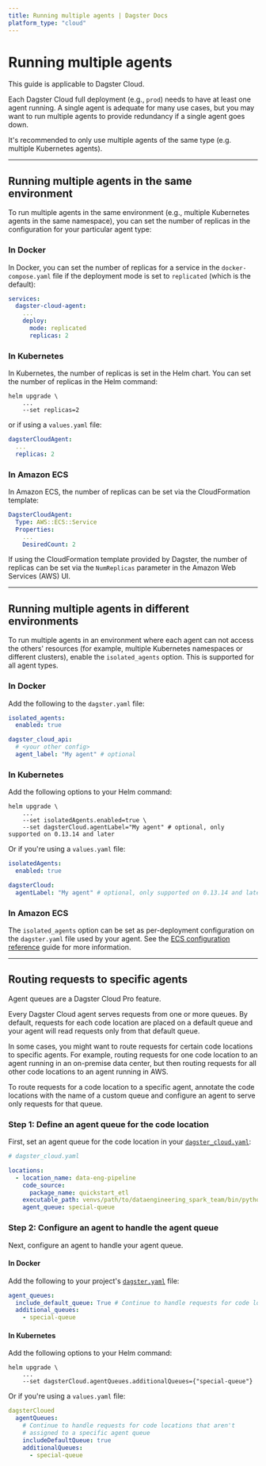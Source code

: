 ```yaml
---
title: Running multiple agents | Dagster Docs
platform_type: "cloud"
---
```


# Running multiple agents

<Note>This guide is applicable to Dagster Cloud.</Note>

Each Dagster Cloud full deployment (e.g., `prod`) needs to have at least one agent running. A single agent is adequate for many use cases, but you may want to run multiple agents to provide redundancy if a single agent goes down.

It's recommended to only use multiple agents of the same type (e.g. multiple Kubernetes agents).

---

## Running multiple agents in the same environment

To run multiple agents in the same environment (e.g., multiple Kubernetes agents in the same namespace), you can set the number of replicas in the configuration for your particular agent type:

<TabGroup>
<TabItem name="Docker">

### In Docker

In Docker, you can set the number of replicas for a service in the `docker-compose.yaml` file if the deployment mode is set to `replicated` (which is the default):

```yaml
services:
  dagster-cloud-agent:
    ...
    deploy:
      mode: replicated
      replicas: 2
```

</TabItem>
<TabItem name="Kubernetes">

### In Kubernetes

In Kubernetes, the number of replicas is set in the Helm chart. You can set the number of replicas in the Helm command:

```shell
helm upgrade \
    ...
    --set replicas=2
```

or if using a `values.yaml` file:

```yaml
dagsterCloudAgent:
  ...
  replicas: 2
```

</TabItem>
<TabItem name="Amazon ECS">

### In Amazon ECS

In Amazon ECS, the number of replicas can be set via the CloudFormation template:

```yaml
DagsterCloudAgent:
  Type: AWS::ECS::Service
  Properties:
    ...
    DesiredCount: 2
```

If using the CloudFormation template provided by Dagster, the number of replicas can be set via the `NumReplicas` parameter in the Amazon Web Services (AWS) UI.

</TabItem>
</TabGroup>

---

## Running multiple agents in different environments

To run multiple agents in an environment where each agent can not access the others' resources (for example, multiple Kubernetes namespaces or different clusters), enable the `isolated_agents` option. This is supported for all agent types.

<TabGroup>
<TabItem name="Docker">

### In Docker

Add the following to the `dagster.yaml` file:

```yaml
isolated_agents:
  enabled: true

dagster_cloud_api:
  # <your other config>
  agent_label: "My agent" # optional
```

</TabItem>
<TabItem name="Kubernetes">

### In Kubernetes

Add the following options to your Helm command:

```shell
helm upgrade \
    ...
    --set isolatedAgents.enabled=true \
    --set dagsterCloud.agentLabel="My agent" # optional, only supported on 0.13.14 and later
```

Or if you're using a `values.yaml` file:

```yaml
isolatedAgents:
  enabled: true

dagsterCloud:
  agentLabel: "My agent" # optional, only supported on 0.13.14 and later
```

</TabItem>
<TabItem name="Amazon ECS">

### In Amazon ECS

The `isolated_agents` option can be set as per-deployment configuration on the `dagster.yaml` file used by your agent. See the [ECS configuration reference](/dagster-cloud/deployment/agents/amazon-ecs/configuration-reference#per-deployment-configuration) guide for more information.

</TabItem>
</TabGroup>

---

## Routing requests to specific agents

<Note>Agent queues are a Dagster Cloud Pro feature.</Note>

Every Dagster Cloud agent serves requests from one or more queues. By default, requests for each code location are placed on a default queue and your agent will read requests only from that default queue.

In some cases, you might want to route requests for certain code locations to specific agents. For example, routing requests for one code location to an agent running in an on-premise data center, but then routing requests for all other code locations to an agent running in AWS.

To route requests for a code location to a specific agent, annotate the code locations with the name of a custom queue and configure an agent to serve only requests for that queue.

### Step 1: Define an agent queue for the code location

First, set an agent queue for the code location in your [`dagster_cloud.yaml`](/dagster-cloud/managing-deployments/dagster-cloud-yaml):

```yaml
# dagster_cloud.yaml

locations:
  - location_name: data-eng-pipeline
    code_source:
      package_name: quickstart_etl
    executable_path: venvs/path/to/dataengineering_spark_team/bin/python
    agent_queue: special-queue
```

### Step 2: Configure an agent to handle the agent queue

Next, configure an agent to handle your agent queue.

<TabGroup>
<TabItem name="Docker">

#### In Docker

Add the following to your project's [`dagster.yaml`](/deployment/dagster-instance) file:

```yaml
agent_queues:
  include_default_queue: True # Continue to handle requests for code locations that aren't annotated with a specific queue
  additional_queues:
    - special-queue
```

</TabItem>
<TabItem name="Kubernetes">

#### In Kubernetes

Add the following options to your Helm command:

```shell
helm upgrade \
    ...
    --set dagsterCloud.agentQueues.additionalQueues={"special-queue"}
```

Or if you're using a `values.yaml` file:

```yaml
dagsterCloued
  agentQueues:
    # Continue to handle requests for code locations that aren't
    # assigned to a specific agent queue
    includeDefaultQueue: true
    additionalQueues:
      - special-queue
```

</TabItem>
</TabGroup>
